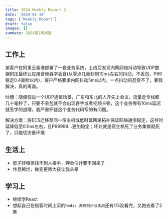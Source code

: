 ```yaml
---
title: 2024 Weekly Report 2
date: '2024-01-14'
tags: ['Weekly Report']
draft: false
images: []
summary: 2024第2周周报
---
```


<TOCInline toc={props.toc}/>

## 工作上

某客户在阿里云香港部署了一套业务系统，上线后发现内网网络抖动导致UDP数据积压最终让应用音频吞字丢音(从零点几毫秒到10ms左右的抖动，不丢包，P99稳定0.4毫秒以内)，客户严格要求内网抖动5ms以内，一点抖动的忍受不了，要我解决，真的离谱。

吐槽：随便假设一个UDP通信场景，广东和东北的人开先上会议，流量走专线都几十毫秒了，只要不丢包就不会出现吞字或者视频卡顿，这个业务哪有10ms延迟就丢字的道理，我严重怀疑这个业务代码写的有问题。

解决方案：将ECS迁移至同一宿主机或低时延网络拓扑保证网络通信稳定，这样时延降低至0.1ms左右，且P99999...更加稳定；坏处就是宿主机死了业务集群就死了，只能切灾备环境




## 生活上

- 房子转租但找不到人接手，押金估计要不回来了
- 作息稀烂，做变更熬大夜让我头晕


## 学习上

- 继续学React
- 想起自己在极客时间上买的`Redis 源码剖析与实战`还有1/3没看完，又跑去看了2集







